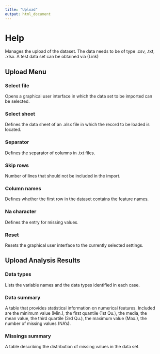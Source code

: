 ```yaml
---
title: "Upload"
output: html_document
---
```

# Help
Manages the upload of the dataset. The data needs to be of type .csv, .txt, .xlsx. A test data set can be obtained via (Link) 

## Upload Menu

### Select file
Opens a graphical user interface in which the data set to be imported can be selected.

### Select sheet
Defines the data sheet of an .xlsx file in which the record to be loaded is located.

### Separator
Defines the separator of columns in .txt files.

### Skip rows
Number of lines that should not be included in the import.

### Column names
Defines whether the first row in the dataset contains the feature names.

### Na character
Defines the entry for missing values.

### Reset
Resets the graphical user interface to the currently selected settings.

## Upload Analysis Results

### Data types
Lists the variable names and the data types identified in each case.

### Data summary
A table that provides statistical information on numerical features. Included are the minimum value (Min.), the first quantile (1st Qu.), the media, the mean value, the third quartile (3rd Qu.), the maximum value (Max.), the number of missing values (NA's).

### Missings summary
A table describing the distribution of missing values in the data set.
